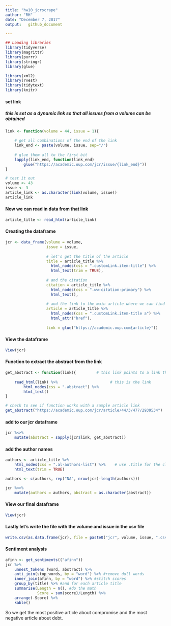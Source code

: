 ```yaml
---
title: "hw10_jcrscrape"
author: "RH"
date: "December 7, 2017"
output:   github_document 

---
```


```r
## Loading libraries
library(tidyverse)
library(magrittr)
library(purrr)
library(stringr)
library(glue)

library(xml2)
library(rvest)
library(tidytext)
library(knitr)

```

#### set link
##### this is set as a dynamic link so that all issues from a volume can be obtained

```r
link <- function(volume = 44, issue = 1){
	
	# get all combinations of the end of the link
	link_end <- paste(volume, issue, sep="/")
	
	# glue them all to the first bit
	lapply(link_end, function(link_end) 
		glue("https://academic.oup.com/jcr/issue/{link_end}"))
}	

# test it out
volume <- 43
issue <- 3
article_link <- as.character(link(volume, issue))
article_link
```

#### Now we can read in data from that link

```r
article_title <- read_html(article_link)
```



#### Creating the dataframe

```r
jcr <- data_frame(volume = volume,
				  issue = issue, 
				  
                  # let's get the title of the article 
                  title = article_title %>%
                    html_nodes(css = ".customLink.item-title") %>%    
                    html_text(trim = TRUE),  
                  
                  # and the citation
                  citation = article_title %>%
                    html_nodes(css = ".ww-citation-primary") %>%   
                    html_text(), 
                  
                  # and the link to the main article where we can find the abstract
                  article = article_title %>%
                    html_nodes(css = ".customLink.item-title a") %>%
                    html_attr("href"), 
                  
                  link = glue("https://academic.oup.com{article}"))
```


#### View the dataframe

```r
View(jcr)
```

#### Function to extract the abstract from the link
```r
get_abstract <- function(link){         # this link points to a link that is extracted
	
	read_html(link) %>%                       # this is the link
		html_nodes(css = ".abstract") %>%
		html_text()
}

# check to see if function works with a sample article link
get_abstract("https://academic.oup.com/jcr/article/44/3/477/2939534")
```



#### add to our jcr dataframe

```r
jcr %<>%
	mutate(abstract = sapply(jcr$link, get_abstract))
```


#### add the author names
```r
authors <- article_title %>%
	html_nodes(css = ".al-authors-list") %>%    # use .title for the class = title
	html_text(trim = TRUE)

authors <- c(authors, rep("NA", nrow(jcr)-length(authors)))

jcr %<>%
	mutate(authors = authors, abstract = as.character(abstract))

```

#### View our final dataframe
```r
View(jcr)
```


#### Lastly let's write the file with the volume and issue in the csv file
```r
write.csv(as.data.frame(jcr), file = paste0("jcr", volume, issue, ".csv"), row.names = FALSE)
```



#### Sentiment analysis

```r

afinn <- get_sentiments(("afinn"))
jcr %>%
    unnest_tokens (word, abstract) %>%
    anti_join(stop_words, by = "word") %>% #remove dull words
    inner_join(afinn, by = "word") %>% #stitch scores
    group_by(title) %>% #and for each article title
    summarise(Length = n(), #do the math
              Score = sum(score)/Length) %>%
    arrange(-Score) %>%
	kable()
```

So we get the most positive article about compromise and the most negative article about debt.





